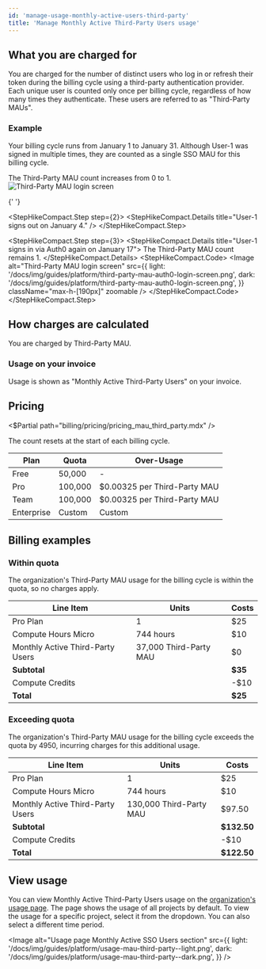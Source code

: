 ```yaml
---
id: 'manage-usage-monthly-active-users-third-party'
title: 'Manage Monthly Active Third-Party Users usage'
---
```


## What you are charged for

You are charged for the number of distinct users who log in or refresh their token during the billing cycle using a third-party authentication provider. Each unique user is counted only once per billing cycle, regardless of how many times they authenticate. These users are referred to as "Third-Party MAUs".

### Example

Your billing cycle runs from January 1 to January 31. Although User-1 was signed in multiple times, they are counted as a single SSO MAU for this billing cycle.

<StepHikeCompact>
  <StepHikeCompact.Step step={1}>
    <StepHikeCompact.Details title="User-1 signs in via Auth0 on January 3">
      The Third-Party MAU count increases
      from 0 to 1.
    </StepHikeCompact.Details>
    <StepHikeCompact.Code>
      <Image
        alt="Third-Party MAU login screen"
        src={{
          light: '/docs/img/guides/platform/third-party-mau-auth0-login-screen.png',
          dark: '/docs/img/guides/platform/third-party-mau-auth0-login-screen.png',
        }}
        className="max-h-[190px]"
        zoomable
      />
    </StepHikeCompact.Code>
  </StepHikeCompact.Step>

{' '}

<StepHikeCompact.Step step={2}>
  <StepHikeCompact.Details title="User-1 signs out on January 4." />
</StepHikeCompact.Step>

  <StepHikeCompact.Step step={3}>
    <StepHikeCompact.Details title="User-1 signs in via Auth0 again on January 17">
      The Third-Party MAU count remains 1.
    </StepHikeCompact.Details>
    <StepHikeCompact.Code>
      <Image
        alt="Third-Party MAU login screen"
        src={{
          light: '/docs/img/guides/platform/third-party-mau-auth0-login-screen.png',
          dark: '/docs/img/guides/platform/third-party-mau-auth0-login-screen.png',
        }}
        className="max-h-[190px]"
        zoomable
      />
    </StepHikeCompact.Code>
  </StepHikeCompact.Step>
</StepHikeCompact>

## How charges are calculated

You are charged by Third-Party MAU.

### Usage on your invoice

Usage is shown as "Monthly Active Third-Party Users" on your invoice.

## Pricing

<$Partial path="billing/pricing/pricing_mau_third_party.mdx" />

<Admonition type="note">

The count resets at the start of each billing cycle.

</Admonition>

| Plan       | Quota   | Over-Usage                   |
| ---------- | ------- | ---------------------------- |
| Free       | 50,000  | -                            |
| Pro        | 100,000 | $0.00325 per Third-Party MAU |
| Team       | 100,000 | $0.00325 per Third-Party MAU |
| Enterprise | Custom  | Custom                       |

## Billing examples

### Within quota

The organization's Third-Party MAU usage for the billing cycle is within the quota, so no charges apply.

| Line Item                        | Units                  | Costs   |
| -------------------------------- | ---------------------- | ------- |
| Pro Plan                         | 1                      | $25     |
| Compute Hours Micro              | 744 hours              | $10     |
| Monthly Active Third-Party Users | 37,000 Third-Party MAU | $0      |
| **Subtotal**                     |                        | **$35** |
| Compute Credits                  |                        | -$10    |
| **Total**                        |                        | **$25** |

### Exceeding quota

The organization's Third-Party MAU usage for the billing cycle exceeds the quota by 4950, incurring charges for this additional usage.

| Line Item                        | Units                   | Costs       |
| -------------------------------- | ----------------------- | ----------- |
| Pro Plan                         | 1                       | $25         |
| Compute Hours Micro              | 744 hours               | $10         |
| Monthly Active Third-Party Users | 130,000 Third-Party MAU | $97.50      |
| **Subtotal**                     |                         | **$132.50** |
| Compute Credits                  |                         | -$10        |
| **Total**                        |                         | **$122.50** |

## View usage

You can view Monthly Active Third-Party Users usage on the [organization's usage page](https://supabase.com/dashboard/org/_/usage). The page shows the usage of all projects by default. To view the usage for a specific project, select it from the dropdown. You can also select a different time period.

<Image
  alt="Usage page Monthly Active SSO Users section"
  src={{
    light: '/docs/img/guides/platform/usage-mau-third-party--light.png',
    dark: '/docs/img/guides/platform/usage-mau-third-party--dark.png',
  }}
/>
